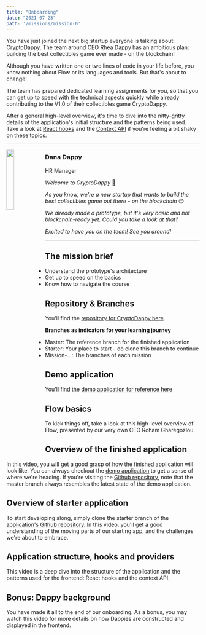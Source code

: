 ```yaml
---
title: "Onboarding"
date: "2021-07-23"
path: '/missions/mission-0'
---
```



You have just joined the next big startup everyone is talking about: CryptoDappy. The team around CEO Rhea Dappy has an ambitious plan: building the best collectibles game ever made - on the blockchain!

Although you have written one or two lines of code in your life before, you know nothing about Flow or its languages and tools. But that's about to change! 

The team has prepared dedicated learning assignments for you, so that you can get up to speed with the technical aspects quickly while already contributing to the V1.0 of their collectibles game CryptoDappy. 

After a general high-level overview, it's time to dive into the nitty-gritty details of the application's initial structure and the patterns being used. Take a look at [React hooks](https://reactjs.org/docs/hooks-intro.html) and the [Context API](https://reactjs.org/docs/context.html) if you're feeling a bit shaky on these topics. 

---


<img src="https://d1mtab9ltfdpua.cloudfront.net/images/Dappy1.png" width="20%" style="float: left;" />

### Dana Dappy

HR Manager

*Welcome to CryptoDappy* 👋

*As you know, we're a new startup that wants to build the best collectibles game out there - on the blockchain* 😊

*We already made a prototype, but it's very basic and not blockchain-ready yet. Could you take a look at that?*

*Excited to have you on the team! See you around!*

---

## The mission brief

- Understand the prototype's architecture
- Get up to speed on the basics
- Know how to navigate the course



## Repository & Branches

You'll find the [repository for CryptoDappy here](https://github.com/bebner/crypto-dappy).

**Branches as indicators for your learning journey**

- Master: The reference branch for the finished application
- Starter: Your place to start - do clone this branch to continue
- Mission-...: The branches of each mission



## Demo application

You'll find the [demo application for reference here](https://ds5644cbkdnqk.cloudfront.net/)



## Flow basics

To kick things off, take a look at this high-level overview of Flow, presented by our very own CEO Roham Gharegozlou.

<YoutubeEmbed embedId="XgBLCLHdHCQ"/>

## Overview of the finished application

In this video, you will get a good grasp of how the finished application will look like. You can always checkout the [demo application](https://ds5644cbkdnqk.cloudfront.net/) to get a sense of where we're heading. If you're visiting the [Github repository](https://github.com/bebner/crypto-dappy), note that the master branch always resembles the latest state of the demo application.

<YoutubeEmbed embedId="Nmn1jAXGcE0"/>

## Overview of starter application

To start developing along, simply clone the starter branch of the [application's Github repository](https://github.com/bebner/crypto-dappy). In this video, you'll get a good understanding of the moving parts of our starting app, and the challenges we're about to embrace. 

<YoutubeEmbed embedId="MT5WQkOxAAk"/>

## Application structure, hooks and providers

This video is a deep dive into the structure of the application and the patterns used for the frontend: React hooks and the context API. 

<YoutubeEmbed embedId="cVc7Qe4rwc0"/>

## Bonus: Dappy background

You have made it all to the end of our onboarding. As a bonus, you may watch this video for more details on how Dappies are constructed and displayed in the frontend. 

<YoutubeEmbed embedId="Z2HkOs7AwIk"/>